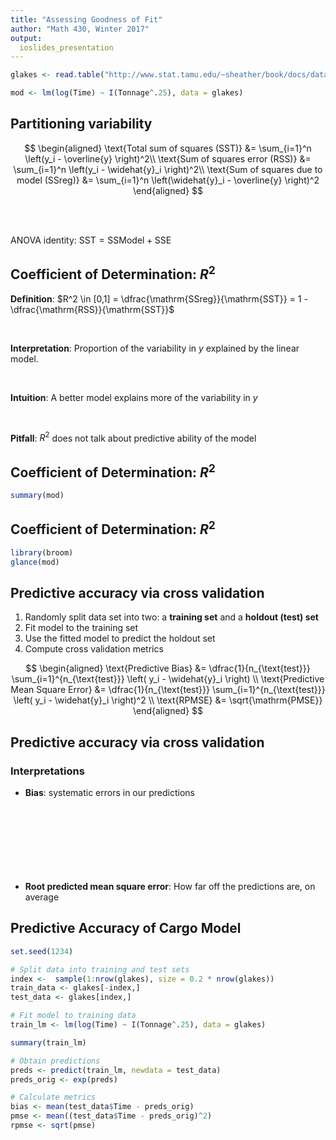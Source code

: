 ```yaml
---
title: "Assessing Goodness of Fit"
author: "Math 430, Winter 2017"
output:
  ioslides_presentation
---
```


```r
glakes <- read.table("http://www.stat.tamu.edu/~sheather/book/docs/datasets/glakes.txt", header = TRUE)

mod <- lm(log(Time) ~ I(Tonnage^.25), data = glakes)
```


## Partitioning variability

  $$
  \begin{aligned}
    \text{Total sum of squares (SST)} &= \sum_{i=1}^n \left(y_i - \overline{y} \right)^2\\
    \text{Sum of squares error (RSS)} &= \sum_{i=1}^n \left(y_i - \widehat{y}_i \right)^2\\
    \text{Sum of squares due to model (SSreg)} &= \sum_{i=1}^n \left(\widehat{y}_i - \overline{y} \right)^2
  \end{aligned}
  $$

<br>
<br>

ANOVA identity: $\text{SST} = \mathrm{SSModel} + \mathrm{SSE}$


## Coefficient of Determination: $R^2$

**Definition**: $R^2 \in [0,1] = \dfrac{\mathrm{SSreg}}{\mathrm{SST}} = 1 - \dfrac{\mathrm{RSS}}{\mathrm{SST}}$

<br>

**Interpretation**: Proportion of the variability in $y$ explained by the linear model.

<br>

**Intuition**: A better model explains more of the variability in $y$

<br>

**Pitfall**: $R^2$ does not talk about predictive ability of the model

## Coefficient of Determination: $R^2$ {.smaller}

```r
summary(mod)
```


## Coefficient of Determination: $R^2$ {.smaller}

```r
library(broom)
glance(mod)
```


## Predictive accuracy via cross validation

1. Randomly split data set into two: a **training set** and a **holdout (test) set**
2. Fit model to the training set
3. Use the fitted model to predict the holdout set
4. Compute cross validation metrics

$$
\begin{aligned}
  \text{Predictive Bias} &= \dfrac{1}{n_{\text{test}}} \sum_{i=1}^{n_{\text{test}}} \left( y_i - \widehat{y}_i \right) \\
  \text{Predictive Mean Square Error} &= \dfrac{1}{n_{\text{test}}} \sum_{i=1}^{n_{\text{test}}} \left( y_i - \widehat{y}_i \right)^2 \\
  \text{RPMSE} &= \sqrt{\mathrm{PMSE}}
\end{aligned}
$$

## Predictive accuracy via cross validation

### **Interpretations**

- **Bias**: systematic errors in our predictions
<br>
<br>
<br>
<br>
<br>
<br>
<br>
<br>

- **Root predicted mean square error**: How far off the predictions are, on average


## Predictive Accuracy of Cargo Model

```r
set.seed(1234)
```


```r
# Split data into training and test sets
index <-  sample(1:nrow(glakes), size = 0.2 * nrow(glakes))
train_data <- glakes[-index,]
test_data <- glakes[index,]

# Fit model to training data
train_lm <- lm(log(Time) ~ I(Tonnage^.25), data = glakes)

summary(train_lm)

# Obtain predictions
preds <- predict(train_lm, newdata = test_data)
preds_orig <- exp(preds)

# Calculate metrics
bias <- mean(test_data$Time - preds_orig)
pmse <- mean((test_data$Time - preds_orig)^2)
rpmse <- sqrt(pmse)
```

